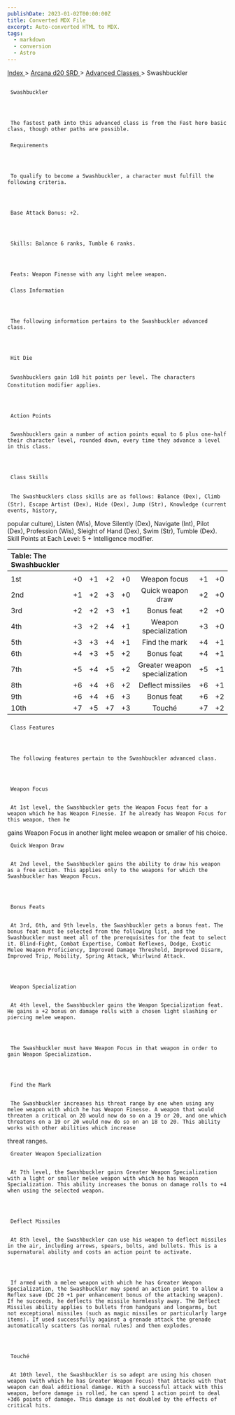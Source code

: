 ```yaml
---
publishDate: 2023-01-02T00:00:00Z
title: Converted MDX File
excerpt: Auto-converted HTML to MDX.
tags:
  - markdown
  - conversion
  - Astro
---
```







[
      Index
     ](-index)
     >
     [
      Arcana d20 SRD
     ](arcana-d20-srd-index)
     >
     [
      Advanced Classes
     ](arcana-d20-srd-advanced-classes-index)
     > Swashbuckler
    





## 
     Swashbuckler
    



     The fastest path into this advanced class is from the Fast hero basic class, though other paths are possible.
    


### 
     Requirements
    



     To qualify to become a Swashbuckler, a character must fulfill the following criteria.
    



     Base Attack Bonus: +2.
    



     Skills: Balance 6 ranks, Tumble 6 ranks.
    



     Feats: Weapon Finesse with any light melee weapon.
    


### 
     Class Information
    



     The following information pertains to the Swashbuckler advanced class.
    



     Hit Die
    

     Swashbucklers gain 1d8 hit points per level. The characters Constitution modifier applies.
    



     Action Points
    

     Swashbucklers gain a number of action points equal to 6 plus one-half their character level, rounded down, every time they advance a level in this class.
    



     Class Skills
    

     The Swashbucklers class skills are as follows: Balance (Dex), Climb (Str), Escape Artist (Dex), Hide (Dex), Jump (Str), Knowledge (current events, history,
popular culture), Listen (Wis), Move Silently (Dex), Navigate (Int), Pilot (Dex), Profession (Wis), Sleight of Hand (Dex), Swim (Str), Tumble (Dex).
Skill Points at Each Level: 5 + Intelligence modifier.
    


| Table: The Swashbuckler |  |  |  |  |  |  |  |
| :------------------------- | :--: | :--: | :--: | :--: | :--: | :--: | --: |
|  |  |  |  |  |  |  |  |
| 1st | +0 | +1 | +2 | +0 | Weapon focus | +1 | +0 |
| 2nd | +1 | +2 | +3 | +0 | Quick weapon draw | +2 | +0 |
| 3rd | +2 | +2 | +3 | +1 | Bonus feat | +2 | +0 |
| 4th | +3 | +2 | +4 | +1 | Weapon specialization | +3 | +0 |
| 5th | +3 | +3 | +4 | +1 | Find the mark | +4 | +1 |
| 6th | +4 | +3 | +5 | +2 | Bonus feat | +4 | +1 |
| 7th | +5 | +4 | +5 | +2 | Greater weapon specialization | +5 | +1 |
| 8th | +6 | +4 | +6 | +2 | Deflect missiles | +6 | +1 |
| 9th | +6 | +4 | +6 | +3 | Bonus feat | +6 | +2 |
| 10th | +7 | +5 | +7 | +3 | Touché | +7 | +2 |



### 
     Class Features
    



     The following features pertain to the Swashbuckler advanced class.
    



     Weapon Focus
    

     At 1st level, the Swashbuckler gets the Weapon Focus feat for a weapon which he has Weapon Finesse. If he already has Weapon Focus for this weapon, then he
gains Weapon Focus in another light melee weapon or smaller of his choice.
    



     Quick Weapon Draw
    

     At 2nd level, the Swashbuckler gains the ability to draw his weapon as a free action. This applies only to the weapons for which the Swashbuckler has Weapon Focus.
    



     Bonus Feats
    

     At 3rd, 6th, and 9th levels, the Swashbuckler gets a bonus feat. The bonus feat must be selected from the following list, and the Swashbuckler must meet all of the prerequisites for the feat to select it. Blind-Fight, Combat Expertise, Combat Reflexes, Dodge, Exotic Melee Weapon Proficiency, Improved Damage Threshold, Improved Disarm, Improved Trip, Mobility, Spring Attack, Whirlwind Attack.
    



     Weapon Specialization
    

     At 4th level, the Swashbuckler gains the Weapon Specialization feat. He gains a +2 bonus on damage rolls with a chosen light slashing or piercing melee weapon.
    



     The Swashbuckler must have Weapon Focus in that weapon in order to gain Weapon Specialization.
    



     Find the Mark
    

     The Swashbuckler increases his threat range by one when using any melee weapon with which he has Weapon Finesse. A weapon that would threaten a critical on 20 would now do so on a 19 or 20, and one which threatens on a 19 or 20 would now do so on an 18 to 20. This ability works with other abilities which increase
threat ranges.
    



     Greater Weapon Specialization
    

     At 7th level, the Swashbuckler gains Greater Weapon Specialization with a light or smaller melee weapon with which he has Weapon Specialization. This ability increases the bonus on damage rolls to +4 when using the selected weapon.
    



     Deflect Missiles
    

     At 8th level, the Swashbuckler can use his weapon to deflect missiles in the air, including arrows, spears, bolts, and bullets. This is a supernatural ability and costs an action point to activate.
    



     If armed with a melee weapon with which he has Greater Weapon Specialization, the Swashbuckler may spend an action point to allow a Reflex save (DC 20 +1 per enhancement bonus of the attacking weapon). If he succeeds, he deflects the missile harmlessly away. The Deflect Missiles ability applies to bullets from handguns and longarms, but not exceptional missiles (such as magic missiles or particularly large items). If used successfully against a grenade attack the grenade automatically scatters (as normal rules) and then explodes.
    



     Touché
    

     At 10th level, the Swashbuckler is so adept are using his chosen weapon (with which he has Greater Weapon Focus) that attacks with that weapon can deal additional damage. With a successful attack with this weapon, before damage is rolled, he can spend 1 action point to deal +3d6 points of damage. This damage is not doubled by the effects of critical hits.
    




